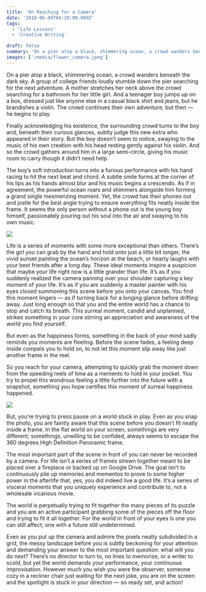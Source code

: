 ```yaml
---
title: 'On Reaching for a Camera'
date: '2018-06-04T04:20:00.000Z'
tags:
  - 'Life Lessons'
  - 'Creative Writing'

draft: false
summary: 'On a pier atop a black, shimmering ocean, a crowd wanders beneath the dark sky. A group of college friends loudly stumble down the pier searching for the next adventure.'
images: ['/media/flower_camera.jpeg']
---
```


On a pier atop a black, shimmering ocean, a crowd wanders beneath the dark sky. A group of college friends loudly stumble down the pier searching for the next adventure. A mother stretches her neck above the crowd searching for a bathroom for her little girl. And a teenager boy jumps up on a box, dressed just like anyone else in a casual black shirt and jeans, but he brandishes a violin. The crowd continues their own adventure, but then — he begins to play.

Finally acknowledging his existence, the surrounding crowd turns to the boy and, beneath their curious glances, subtly judge this new extra who appeared in their story. But the boy doesn’t seem to notice, swaying to the music of his own creation with his head resting gently against his violin. And so the crowd gathers around him in a large semi-circle, giving his music room to carry though it didn’t need help.

The boy’s soft introduction turns into a furious performance with his hand racing to hit the next beat and chord. A subtle smile forms at the corner of his lips as his hands almost blur and his music begins a crescendo. As if in agreement, the powerful ocean roars and shimmers alongside him forming a grand single mesmerizing moment. Yet, the crowd has their phones out and jostle for the best angle trying to ensure everything fits neatly inside the frame. It seems the only person without a phone out is the young boy himself, passionately pouring out his soul into the air and swaying to his own music.

![](https://cdn-images-1.medium.com/max/8408/0*oufHZ6fM53uBDoyf)

Life is a series of moments with some more exceptional than others. There’s the girl you can grab by the hand and hold onto just a little bit longer, the vivid sunset painting the ocean’s horizon at the beach, or hearty laughs with your best friends after a long day. These ideal moments inspire a suspicion that maybe your life right now is a little grander than life. It’s as if you suddenly realized the camera panning over your shoulder capturing a key moment of your life. It’s as if you are suddenly a master painter with his eyes closed summoning this scene before you onto your canvas. You find this moment lingers — as if turning back for a longing glance before drifting away. Just long enough so that you and the entire world has a chance to stop and catch its breath. This surreal moment, candid and unplanned, strikes something in your core stirring an appreciation and awareness of the world you find yourself.

But even as the happiness forms, something in the back of your mind sadly reminds you moments are fleeting. Before the scene fades, a feeling deep inside compels you to hold on, to not let this moment slip away like just another frame in the reel.

So you reach for your camera, attempting to quickly grab the moment down from the speeding reels of time as a memento to hold in your pocket. You try to propel this wondrous feeling a little further into the future with a snapshot, something you hope certifies this moment of surreal happiness happened.

![](/media/flower_camera.jpeg)

But, you’re trying to press pause on a world stuck in play. Even as you snap the photo, you are faintly aware that this scene before you doesn’t fit neatly inside a frame. In the flat world on your screen, somethings are very different; somethings, unwilling to be confided, always seems to escape the 360 degrees High Definition Panoramic frame.

The most important part of the scene in front of you can never be recorded by a camera. For life isn’t a series of frames strewn together meant to be placed over a fireplace or backed up on Google Drive. The goal isn’t to continuously pile up memories and mementos to prove to some higher power in the afterlife that, yes, you did indeed live a good life. It’s a series of visceral moments that you uniquely experience and contribute to, not a wholesale vicarious movie.

The world is perpetually trying to fit together the many pieces of its puzzle and you are an active participant grabbing some of the pieces off the floor and trying to fit it all together. For the world in front of your eyes is one you can still affect; one with a future still undetermined.

Even as you put up the camera and admire the pixels neatly subdivided in a grid, the messy landscape before you is subtly beckoning for your attention and demanding your answer to the most important question: what will you do next? There’s no director to turn to, no lines to memorize, or a writer to scold, but yet the world demands your performance, your continuous improvisation. However much you wish you were the observer, someone cozy in a recliner chair just waiting for the next joke, you are on the screen and the spotlight is stuck in your direction — so ready set, and action!
